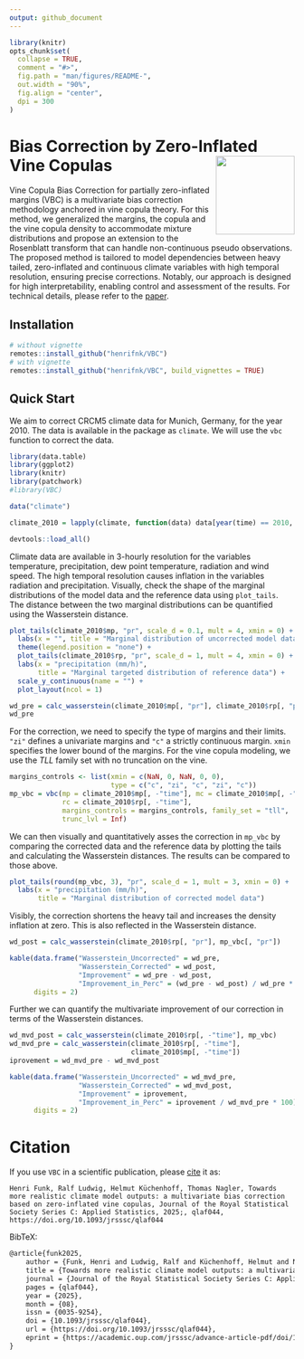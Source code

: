 ```yaml
---
output: github_document
---
```


<!-- README.md is generated from README.Rmd. Please edit that file -->


```r
library(knitr)
opts_chunk$set(
  collapse = TRUE,
  comment = "#>",
  fig.path = "man/figures/README-",
  out.width = "90%",
  fig.align = "center",
  dpi = 300
)
```

# Bias Correction by Zero-Inflated Vine Copulas <img src="man/figures/logo.svg" align="right" height="139" alt="" />

<!-- badges: start -->
<!-- badges: end -->

Vine Copula Bias Correction for partially zero-inflated margins (VBC) is a  multivariate bias correction methodology anchored in vine copula theory. For this method, we generalized the margins, the copula and the vine copula density to accommodate mixture distributions and propose an extension to the Rosenblatt transform that can handle non-continuous pseudo observations. The proposed method is tailored to model dependencies between heavy tailed, zero-inflated and continuous climate variables with high temporal resolution, ensuring precise corrections. Notably, our approach is designed for high interpretability, enabling control and assessment of the results. For technical details, please refer to the [paper](https://doi.org/10.1093/jrsssc/qlaf044).

## Installation

``` r
# without vignette
remotes::install_github("henrifnk/VBC")
# with vignette
remotes::install_github("henrifnk/VBC", build_vignettes = TRUE)
```

## Quick Start

We aim to correct CRCM5 climate data for Munich, Germany, for the year 2010.
The data is available in the package as `climate`.
We will use the `vbc` function to correct the data. 


```r
library(data.table)
library(ggplot2)
library(knitr)
library(patchwork)
#library(VBC)

data("climate")

climate_2010 = lapply(climate, function(data) data[year(time) == 2010, ])
```

```r
devtools::load_all()
```


Climate data are available in 3-hourly resolution for the variables temperature, precipitation, dew point temperature, radiation and wind speed.
The high temporal resolution causes inflation in the variables radiation and precipitation. 
Visually, check the shape of the marginal distributions of the model data and the reference data using `plot_tails`.
The distance between the two marginal distributions can be quantified using the Wasserstein distance. 

```r
plot_tails(climate_2010$mp, "pr", scale_d = 0.1, mult = 4, xmin = 0) +
  labs(x = "", title = "Marginal distribution of uncorrected model data") +
  theme(legend.position = "none") +
  plot_tails(climate_2010$rp, "pr", scale_d = 1, mult = 4, xmin = 0) +
  labs(x = "precipitation (mm/h)",  
       title = "Marginal targeted distribution of reference data") +
  scale_y_continuous(name = "") +
  plot_layout(ncol = 1) 

wd_pre = calc_wasserstein(climate_2010$mp[, "pr"], climate_2010$rp[, "pr"])
wd_pre
```

For the correction, we need to specify the type of margins and their limits.
`"zi"` defines a univariate margins and `"c"` a strictly continuous margin.
`xmin` specifies the lower bound of the margins.
For the vine copula modeling, we use the *TLL* family set with no truncation
on the vine.

```r
margins_controls <- list(xmin = c(NaN, 0, NaN, 0, 0),
                         type = c("c", "zi", "c", "zi", "c"))
mp_vbc = vbc(mp = climate_2010$mp[, -"time"], mc = climate_2010$mp[, -"time"],
             rc = climate_2010$rp[, -"time"],
             margins_controls = margins_controls, family_set = "tll",
             trunc_lvl = Inf)    
```

We can then visually and quantitatively asses the correction in `mp_vbc` by
comparing the corrected data and the reference data by plotting the tails and
calculating the Wasserstein distances.
The results can be compared to those above.


```r
plot_tails(round(mp_vbc, 3), "pr", scale_d = 1, mult = 3, xmin = 0) +
  labs(x = "precipitation (mm/h)",
       title = "Marginal distribution of corrected model data")
```

Visibly, the correction shortens the heavy tail and increases the density inflation at zero.
This is also reflected in the Wasserstein distance.

```r
wd_post = calc_wasserstein(climate_2010$rp[, "pr"], mp_vbc[, "pr"])

kable(data.frame("Wasserstein_Uncorrected" = wd_pre,
                 "Wasserstein_Corrected" = wd_post,
                 "Improvement" = wd_pre - wd_post,
                 "Improvement_in_Perc" = (wd_pre - wd_post) / wd_pre * 100),
      digits = 2)
```

Further we can quantify the multivariate improvement of our correction in 
terms of the Wasserstein distances.

```r
wd_mvd_post = calc_wasserstein(climate_2010$rp[, -"time"], mp_vbc)
wd_mvd_pre = calc_wasserstein(climate_2010$rp[, -"time"],
                              climate_2010$mp[, -"time"])
iprovement = wd_mvd_pre - wd_mvd_post

kable(data.frame("Wasserstein_Uncorrected" = wd_mvd_pre,
                 "Wasserstein_Corrected" = wd_mvd_post,
                 "Improvement" = iprovement,
                 "Improvement_in_Perc" = iprovement / wd_mvd_pre * 100),
      digits = 2)

```

# Citation

If you use `VBC` in a scientific publication, please
[cite](https://doi.org/10.1093/jrsssc/qlaf044) it as:

    Henri Funk, Ralf Ludwig, Helmut Küchenhoff, Thomas Nagler, Towards more realistic climate model outputs: a multivariate bias correction based on zero-inflated vine copulas, Journal of the Royal Statistical Society Series C: Applied Statistics, 2025;, qlaf044, https://doi.org/10.1093/jrsssc/qlaf044
    
BibTeX:

``` tex
@article{funk2025,
    author = {Funk, Henri and Ludwig, Ralf and Küchenhoff, Helmut and Nagler, Thomas},
    title = {Towards more realistic climate model outputs: a multivariate bias correction based on zero-inflated vine copulas},
    journal = {Journal of the Royal Statistical Society Series C: Applied Statistics},
    pages = {qlaf044},
    year = {2025},
    month = {08},
    issn = {0035-9254},
    doi = {10.1093/jrsssc/qlaf044},
    url = {https://doi.org/10.1093/jrsssc/qlaf044},
    eprint = {https://academic.oup.com/jrsssc/advance-article-pdf/doi/10.1093/jrsssc/qlaf044/64045829/qlaf044.pdf},
}
```
